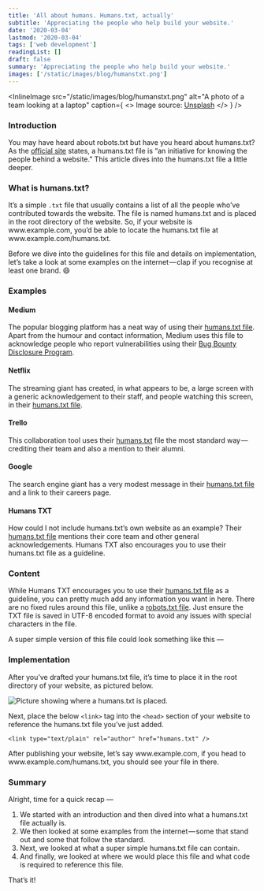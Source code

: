 ```yaml
---
title: 'All about humans. Humans.txt, actually'
subtitle: 'Appreciating the people who help build your website.'
date: '2020-03-04'
lastmod: '2020-03-04'
tags: ['web development']
readingList: []
draft: false
summary: 'Appreciating the people who help build your website.'
images: ['/static/images/blog/humanstxt.png']
---
```


<InlineImage
  src="/static/images/blog/humanstxt.png"
  alt="A photo of a team looking at a laptop"
  caption={
    <>
      Image source: <a href="https://unsplash.com/photos/Of_m3hMsoAA">Unsplash</a>
    </>
  }
/>

### Introduction

You may have heard about robots.txt but have you heard about humans.txt? As the [official site](http://humanstxt.org/) states, a humans.txt file is “an initiative for knowing the people behind a website.” This article dives into the humans.txt file a little deeper.

### What is humans.txt?

It’s a simple `.txt` file that usually contains a list of all the people who’ve contributed towards the website. The file is named humans.txt and is placed in the root directory of the website. So, if your website is www\.example.com, you’d be able to locate the humans.txt file at www\.example.com/humans.txt.

Before we dive into the guidelines for this file and details on implementation, let’s take a look at some examples on the internet — clap if you recognise at least one brand. 😄

### Examples

#### Medium

The popular blogging platform has a neat way of using their [humans.txt file](https://medium.com/humans.txt). Apart from the humour and contact information, Medium uses this file to acknowledge people who report vulnerabilities using their [Bug Bounty Disclosure Program](https://help.medium.com/hc/en-us/articles/213481308-Bug-Bounty-Disclosure-Program).

#### Netflix

The streaming giant has created, in what appears to be, a large screen with a generic acknowledgement to their staff, and people watching this screen, in their [humans.txt file](https://www.netflix.com/humans.txt).

#### Trello

This collaboration tool uses their [humans.txt](https://trello.com/humans.txt) file the most standard way — crediting their team and also a mention to their alumni.

#### Google

The search engine giant has a very modest message in their [humans.txt file](https://www.google.com/humans.txt) and a link to their careers page.

#### Humans TXT

How could I not include humans.txt’s own website as an example? Their [humans.txt file](http://humanstxt.org/humans.txt) mentions their core team and other general acknowledgements. Humans TXT also encourages you to use their humans.txt file as a guideline.

### Content

While Humans TXT encourages you to use their [humans.txt file](http://humanstxt.org/humans.txt) as a guideline, you can pretty much add any information you want in here. There are no fixed rules around this file, unlike a [robots.txt file](https://www.robotstxt.org/robotstxt.html). Just ensure the TXT file is saved in UTF-8 encoded format to avoid any issues with special characters in the file.

A super simple version of this file could look something like this —

### Implementation

After you’ve drafted your humans.txt file, it’s time to place it in the root directory of your website, as pictured below.

![Picture showing where a humans.txt is placed.](https://cdn-images-1.medium.com/max/800/1*3FTDelxg7QelW_EAnfIPqQ.png)

Next, place the below `<link>` tag into the `<head>` section of your website to reference the humans.txt file you’ve just added.

```
<link type="text/plain" rel="author" href="humans.txt" />
```

After publishing your website, let’s say www\.example.com, if you head to www\.example.com/humans.txt, you should see your file in there.

### Summary

Alright, time for a quick recap —

1. We started with an introduction and then dived into what a humans.txt file actually is.
2. We then looked at some examples from the internet — some that stand out and some that follow the standard.
3. Next, we looked at what a super simple humans.txt file can contain.
4. And finally, we looked at where we would place this file and what code is required to reference this file.

That’s it!
